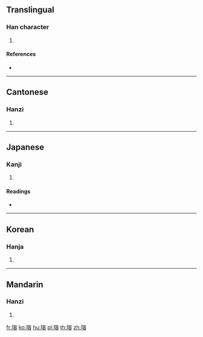 {{character info/new}}
==Translingual==

===Han character===
{{Han char|rn=96|rad=玉|as=10|sn=14|four=13168|canj=MGJCR}}

# {{defn|Han|sort=玉10}}

====References====
* {{Han ref|kx=0738.220|dkj=21146|dj=1149.060|hdz=21132.100|uh=7462|ud=29794|bh=E2CE|bd=58062}}

----

==Cantonese==

===Hanzi===
{{yue-hanzi|jyut=|y=yung4}}

# {{defn|lang=yue|sort=玉10}}

----

==Japanese==

===Kanji===
{{ja-kanji|grade=|rs=玉10}}

# {{defn|lang=ja|sort=玉10}}

====Readings====
* {{ja-readings|on=[[よう]] (yō), [[ゆ]] (yu)|kun=|nanori=}}

----

==Korean==

===Hanja===
{{ko-hanja|hangeul=용|eumhun=|rv=yong|mr=yong|y=yong}}

# {{defn|lang=ko|sort=玉10}}

----

==Mandarin==

===Hanzi===
{{cmn-hanzi|pin=[[róng]] ([[rong2]])|wg=jung<sup>2</sup>}}

# {{defn|lang=cmn|sort=玉10}}

[[fr:瑢]]
[[ko:瑢]]
[[hu:瑢]]
[[pl:瑢]]
[[th:瑢]]
[[zh:瑢]]